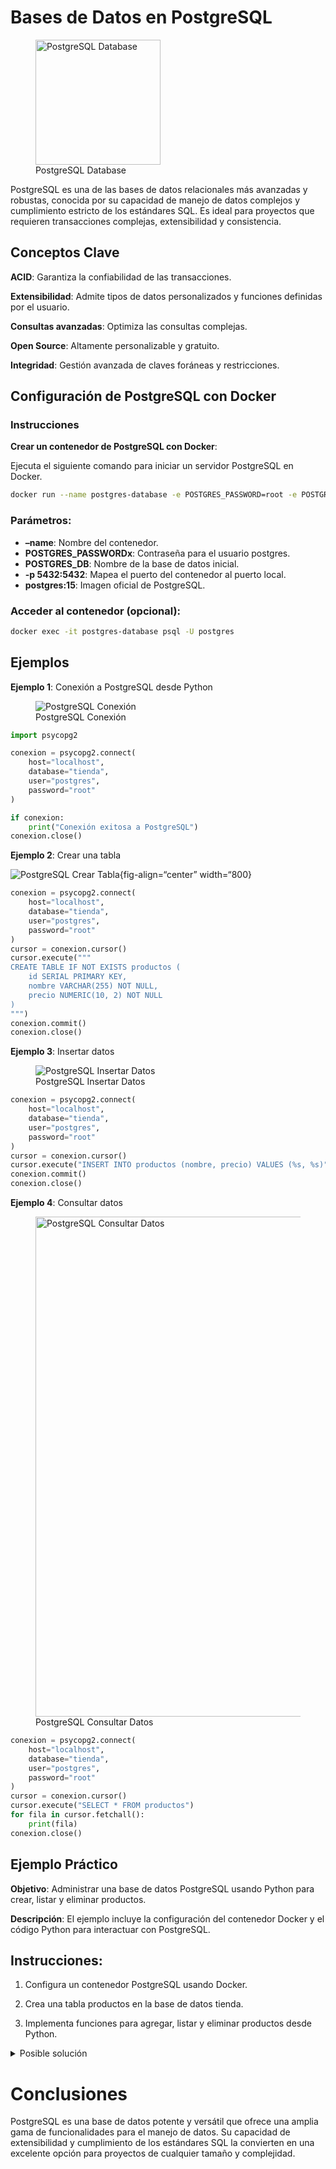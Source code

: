 :::{.justify}
# Bases de Datos en PostgreSQL

:::{.center}
![PostgreSQL Database](./images/postgresql_logo.png){fig-align="center" width="200"}
:::

PostgreSQL es una de las bases de datos relacionales más avanzadas y robustas, conocida por su capacidad de manejo de datos complejos y cumplimiento estricto de los estándares SQL. Es ideal para proyectos que requieren transacciones complejas, extensibilidad y consistencia.

## Conceptos Clave

**ACID**: Garantiza la confiabilidad de las transacciones.

**Extensibilidad**: Admite tipos de datos personalizados y funciones definidas por el usuario.

**Consultas avanzadas**: Optimiza las consultas complejas.

**Open Source**: Altamente personalizable y gratuito.

**Integridad**: Gestión avanzada de claves foráneas y restricciones.

## Configuración de PostgreSQL con Docker

### Instrucciones

**Crear un contenedor de PostgreSQL con Docker**:

Ejecuta el siguiente comando para iniciar un servidor PostgreSQL en Docker.

```bash
docker run --name postgres-database -e POSTGRES_PASSWORD=root -e POSTGRES_DB=tienda -p 5432:5432 -d postgres:15
```
### Parámetros:

- **--name**: Nombre del contenedor.
- **POSTGRES_PASSWORDx**: Contraseña para el usuario postgres.
- **POSTGRES_DB**: Nombre de la base de datos inicial.
- **-p 5432:5432**: Mapea el puerto del contenedor al puerto local.
- **postgres:15**: Imagen oficial de PostgreSQL.

### Acceder al contenedor (opcional):

```bash
docker exec -it postgres-database psql -U postgres
```

## Ejemplos

**Ejemplo 1**: Conexión a PostgreSQL desde Python

:::{.center}
![PostgreSQL Conexión](./images/postgresql_code001.png){fig-align="center" width="400}
:::

```python
import psycopg2

conexion = psycopg2.connect(
    host="localhost",
    database="tienda",
    user="postgres",
    password="root"
)

if conexion:
    print("Conexión exitosa a PostgreSQL")
conexion.close()
```

**Ejemplo 2**: Crear una tabla

:::{.center}
![PostgreSQL Crear Tabla](./images/postgresql_code002.png){fig-align="center" width="800}
:::
```python
conexion = psycopg2.connect(
    host="localhost",
    database="tienda",
    user="postgres",
    password="root"
)
cursor = conexion.cursor()
cursor.execute("""
CREATE TABLE IF NOT EXISTS productos (
    id SERIAL PRIMARY KEY,
    nombre VARCHAR(255) NOT NULL,
    precio NUMERIC(10, 2) NOT NULL
)
""")
conexion.commit()
conexion.close()
```

**Ejemplo 3**: Insertar datos

:::{.center}
![PostgreSQL Insertar Datos](./images/postgresql_code003.png){fig-align="center" width="800}
:::

```python
conexion = psycopg2.connect(
    host="localhost",
    database="tienda",
    user="postgres",
    password="root"
)
cursor = conexion.cursor()
cursor.execute("INSERT INTO productos (nombre, precio) VALUES (%s, %s)", ("Monitor", 299.99))
conexion.commit()
conexion.close()
```

**Ejemplo 4**: Consultar datos

:::{.center}
![PostgreSQL Consultar Datos](./images/postgresql_code004.png){fig-align="center" width="800"}
:::
```python
conexion = psycopg2.connect(
    host="localhost",
    database="tienda",
    user="postgres",
    password="root"
)
cursor = conexion.cursor()
cursor.execute("SELECT * FROM productos")
for fila in cursor.fetchall():
    print(fila)
conexion.close()
```

## Ejemplo Práctico

**Objetivo**: Administrar una base de datos PostgreSQL usando Python para crear, listar y eliminar productos.

**Descripción**: El ejemplo incluye la configuración del contenedor Docker y el código Python para interactuar con PostgreSQL.

## Instrucciones:

1. Configura un contenedor PostgreSQL usando Docker.

2. Crea una tabla productos en la base de datos tienda.

3. Implementa funciones para agregar, listar y eliminar productos desde Python.

<details>
  <summary>Posible solución</summary>

**Código**:

:::{.center}
![PostgreSQL Ejemplo Práctico](./images/postgresql_code005.png){fig-align="center" width="800"}
:::

```python
import psycopg2

def conectar():
    return psycopg2.connect(
        host="localhost",
        database="tienda",
        user="postgres",
        password="root"
    )

def crear_tabla():
    conexion = conectar()
    cursor = conexion.cursor()
    cursor.execute("""
    CREATE TABLE IF NOT EXISTS productos (
        id SERIAL PRIMARY KEY,
        nombre VARCHAR(255) NOT NULL,
        precio NUMERIC(10, 2) NOT NULL
    )
    """)
    conexion.commit()
    conexion.close()

def agregar_producto(nombre, precio):
    conexion = conectar()
    cursor = conexion.cursor()
    cursor.execute("INSERT INTO productos (nombre, precio) VALUES (%s, %s)", (nombre, precio))
    conexion.commit()
    conexion.close()

def listar_productos():
    conexion = conectar()
    cursor = conexion.cursor()
    cursor.execute("SELECT * FROM productos")
    for fila in cursor.fetchall():
        print(fila)
    conexion.close()

def eliminar_producto(id_producto):
    conexion = conectar()
    cursor = conexion.cursor()
    cursor.execute("DELETE FROM productos WHERE id = %s", (id_producto,))
    conexion.commit()
    conexion.close()

# Uso
crear_tabla()
agregar_producto("Laptop", 1299.99)
agregar_producto("Auriculares", 79.99)
print("Productos registrados:")
listar_productos()
eliminar_producto(1)
print("Productos después de eliminar:")
listar_productos()
```

</details>

# Conclusiones

PostgreSQL es una base de datos potente y versátil que ofrece una amplia gama de funcionalidades para el manejo de datos. Su capacidad de extensibilidad y cumplimiento de los estándares SQL la convierten en una excelente opción para proyectos de cualquier tamaño y complejidad.
:::
